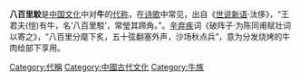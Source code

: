 '''八百里駮'''是[[中国文化|中国文化]]中对'''牛'''的[[代称|代称]]，在[[诗歌|诗歌]]中常见，出自《[[世说新语|世说新语]]·汰侈》，“王君夫(愷)有牛，名‘八百里駁’，常瑩其蹄角。”。[[辛弃疾|辛弃疾]]词《破阵子·为陈同甫赋壮词以寄之》，“八百里分麾下炙，五十弦翻塞外声，沙场秋点兵”，意为分发烧烤的牛肉给部下享用。

[[Category:代稱|Category:代稱]]
[[Category:中國古代文化|Category:中國古代文化]]
[[Category:牛族|Category:牛族]]